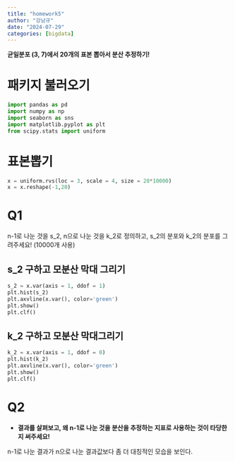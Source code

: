 ```yaml
---
title: "homework5"
author: "강남규"
date: "2024-07-29"
categories: [bigdata]
---
```


**균일분포 (3, 7)에서 20개의 표본 뽑아서 분산 추정하기!**

# 패키지 불러오기

```python
import pandas as pd
import numpy as np
import seaborn as sns
import matplotlib.pyplot as plt
from scipy.stats import uniform
```


# 표본뽑기

```python
x = uniform.rvs(loc = 3, scale = 4, size = 20*10000)
x = x.reshape(-1,20)
```


# Q1
n-1로 나눈 것을 s_2, n으로 나눈 것을 k_2로 정의하고, s_2의 분포와 k_2의 분포를 그려주세요! (10000개 사용)

## s_2 구하고 모분산 막대 그리기

```python
s_2 = x.var(axis = 1, ddof = 1)
plt.hist(s_2)
plt.axvline(x.var(), color='green')
plt.show()
plt.clf()
```

## k_2 구하고 모분산 막대그리기

```python
k_2 = x.var(axis = 1, ddof = 0)
plt.hist(k_2)
plt.axvline(x.var(), color='green')
plt.show()
plt.clf()
```

# Q2
- **결과를 살펴보고, 왜 n-1로 나눈 것을 분산을 추정하는 지표로 사용하는 것이 타당한지 써주세요!**

n-1로 나눈 결과가 n으로 나눈 결과값보다 좀 더 대칭적인 모습을 보인다.








